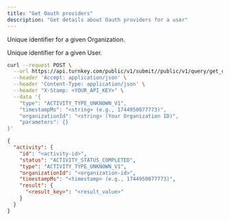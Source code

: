 ```yaml
---
title: "Get Oauth providers"
description: "Get details about Oauth providers for a user"
---
```



<Authorizations />

<H3Bordered text="Body" />

<ParamField body="organizationId" type="string" required={true}><p>Unique identifier for a given Organization.</p></ParamField>
<ParamField body="userId" type="string" required={false}><p>Unique identifier for a given User.</p></ParamField>

<RequestExample>

```bash cURL
curl --request POST \
  --url https://api.turnkey.com/public/v1/submit//public/v1/query/get_oauth_providers \
  --header 'Accept: application/json' \
  --header 'Content-Type: application/json' \
  --header "X-Stamp: <YOUR_API_KEY>" \
  --data '{
    "type": "ACTIVITY_TYPE_UNKNOWN_V1",
    "timestampMs": "<string> (e.g., 1744950077773)",
    "organizationId": "<string> (Your Organization ID)",
    "parameters": {}
}'
```

</RequestExample>

<ResponseExample>

```json 200
{
  "activity": {
    "id": "<activity-id>",
    "status": "ACTIVITY_STATUS_COMPLETED",
    "type": "ACTIVITY_TYPE_UNKNOWN_V1",
    "organizationId": "<organization-id>",
    "timestampMs": "<timestamp> (e.g., 1744950077773)",
    "result": {
      "<result_key>": "<result_value>"
    }
  }
}
```

</ResponseExample>
